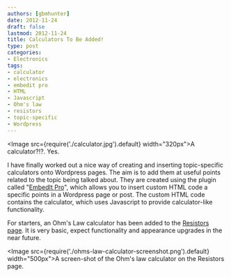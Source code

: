```yaml
---
authors: [gbmhunter]
date: 2012-11-24
draft: false
lastmod: 2012-11-24
title: Calculators To Be Added!
type: post
categories:
- Electronics
tags:
- calculator
- electronics
- embedit pro
- HTML
- Javascript
- Ohm's law
- resistors
- topic-specific
- Wordpress
---
```


<Image src={require('./calculator.jpg').default} width="320px">A calculator?!?. Yes.</Image>

I have finally worked out a nice way of creating and inserting topic-specific calculators onto Wordpress pages. The aim is to add them at useful points related to the topic being talked about. They are created using the plugin called "[EmbedIt Pro](http://wordpress.org/extend/plugins/embedit-pro/)", which allows you to insert custom HTML code a specific points in a Wordpress page or post. The custom HTML code contains the calculator, which uses Javascript to provide calculator-like functionality.

For starters, an Ohm's Law calculator has been added to the [Resistors page](/electronics/components/resistors). It is very basic, expect functionality and appearance upgrades in the near future.

<Image src={require('./ohms-law-calculator-screenshot.png').default} width="500px">A screen-shot of the Ohm's law calculator on the Resistors page.</Image>

